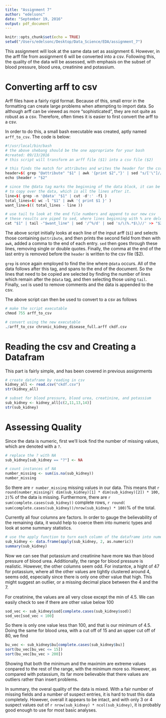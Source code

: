 ```yaml
---
title: "Assignment 7"
author: "edelsonc"
date: "September 19, 2016"
output: pdf_document
---
```


```r
knitr::opts_chunk$set(echo = TRUE)
setwd("/Users/edelsonc/Desktop/Data_Science/EDA/assignment_7")
```

This assignment will look at the same data set as assignment 6. However, in the arff file from assignment 6 will be converted into a csv. Following this, the quality of the data will be assessed, with emphasis on the subset of blood pressure, blood urea, creatinine and potassium.

# Converting arff to csv

Arff files have a fairly rigid format. Because of this, small error in the formatting can create large problems when attempting to import data. So although arff can be viewed as more "sophisticated", they are not quite as robust as a csv. Therefore, often times it is easier to first convert the arff to a csv.

In order to do this, a small bash executable was created, aptly named `arff_to_csv`. The code is below:
```r
#!/usr/local/bin/bash
# the above shebang should be the one appropriate for your bash
#created: 09/13/2016
# this script will transform an arff file ($1) into a csv file ($2)

# this finds the match for attributes and writes the header for the csv
header=$( grep "@attribute" "$1" | awk '{print $2","}' | sed "s/['\"]//g" | sed '$s/,$//' )
echo $header > "$2"

# since the @data tag marks the beginning of the data block, it can be used
# to copy over the data, which is all the lines after it.
line=$( grep -n '@data' "$1" | cut -d':' -f1 )
total_lines=$( wc -l "$1" | awk '{ print $1 }' )
want_line=$(( total_lines - line ))

# use tail to look at the end file numbers and append to our new csv
# these results are piped to sed, where lines beginning with % are deleted
cat "$1" | tail -"$want_line" | sed '/^%/d' | sed 's/\(%.*$\)//' >> "$2"
```

The above script initially looks at each line of the input arff (`$1`) and selects those containing `@attribute`, and then prints the second field from then with `awk`, added a comma to the end of each entry. `sed` then goes through these lines, removing single or double quotes. Finally, the comma at the end of the last entry is removed before the `header` is written to the csv file ($2).

`grep` is once again employed to find the line where `@data` occurs. All of the data follows after this tag, and spans to the end of the document. So the lines that need to be copied are selected by finding the number of lines which remain after the `@data` tag, and then selecting those using `tail`. Finally, `sed` is used to remove comments and the data is appended to the csv.

The above script can then be used to convert to a csv as follows
```r
# make the script executable
chmod 755 arff_to_csv

# convert using the new executable
./arff_to_csv chronic_kidney_disease_full.arff ckdf.csv
```

# Reading the csv and Creating a Datafram

This part is fairly simple, and has been covered in previous assignments
```r
# create dataframe by reading in csv
kidney_all <- read.csv("ckdf.csv")
str(kidney_all)

# subset for blood pressure, blood urea, creatinine, and potassium
sub_kidney <- kidney_all[c(2,11,13,14)]
str(sub_kidney)
```

# Assessing Quality

Since the data is numeric, first we'll look find the number of missing values, which are denoted with a `?`.

```r
# replace the ? with NA
sub_kidney[sub_kidney == "?"] <- NA

# count instances of NA
number_missing <- sum(is.na(sub_kidney))
number_missing
```

So there are `r number_missing` missing values in our data. This means that `r round(number_missing/( dim(sub_kidney)[1] * dim(sub_kidney)[2]) * 100, 2)`% of the data is missing. Furthermore, there are `r sum(complete.cases(sub_kidney))` complete rows, `r round( sum(complete.cases(sub_kidney))/nrow(sub_kidney) * 100)`% of the total.

Currently all four columns are factors. In order to gauge the believability of the remaining data, it would help to coerce them into numeric types and look at some summary statistics.

```r
# use the apply function to turn each column of the dataframe into numeric type
sub_kidney <- data.frame(apply(sub_kidney, 2, as.numeric))
summary(sub_kidney)
```

Now we can see that potassium and creatinine have more `NA`s than blood pressure of blood urea. Additionally, the range for blood pressure is realistic. However, the other columns seem odd. For instantce, a hight of 47 for potassium, where all the other values are tightly clustered around 4, seems odd, especially since there is only one other value that high. This might suggest an outlier, or a missing decimal place between the 4 and the 7.

For creatinine, the values are all very close except the min of 4.5. We can easily check to see if there are other value below 100

```r
sod_vec <- sub_kidney$sod[complete.cases(sub_kidney$sod)]
sod_vec[sod_vec < 100]
```

So there is only one value less than 100, and that is our minimum of 4.5. Doing the same for blood urea, with a cut off of 15 and an upper cut off of 80, we find
```r
bu_vec <- sub_kidney$bu[complete.cases(sub_kidney$bu)]
sort(bu_vec[bu_vec <= 15])
sort(bu_vec[bu_vec > 200])
```

Showing that both the minimum and the maximim are extreme values conpared to the rest of the range, with the minimum more so. However, as compared with potassium, its far more believable that there values are outliers rather than insert problems.

In summary, the overal quality of the data is mixed. With a fair number of missing fields and a number of suspect entries, it is hard to trust this data completely. However, overall it appears to be intact, and with only 3 or 4 suspect values out of `r nrow(sub_kidney) * ncol(sub_kidney) `, it is probably good enough to use for most basic analyses.
